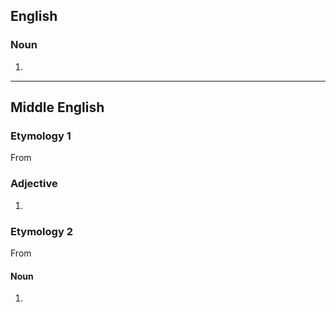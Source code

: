 ==English==

===Noun===
{{en-noun}}

# {{obsolete spelling of|week|lang=en}}

----

==Middle English==

===Etymology 1===
From {{inh|enm|ang|wicu}}

===Adjective===
{{head|enm|adjective}}

# {{alternative form of|lang=enm|weke|id=week|t=week}}

===Etymology 2===
From {{inh|enm|ang|wēoce}}

====Noun====
{{head|enm|noun}}

# {{alternative form of|lang=enm|weke|id=wick|t=wick}}